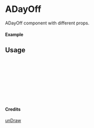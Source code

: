 
<Meta of={ADayOff} title="unDraw/ADayOff" />

# ADayOff

ADayOff component with different props.

#### Example

<Canvas of={ADayOff.Primary} />

## Usage

```ts
import { ADayOff } from "yadl-ui";

const Example = () => {
  return (
      <ADayOff />
  );
};

export default Example;
```

#### Credits
[unDraw](https://undraw.co/illustrations)

